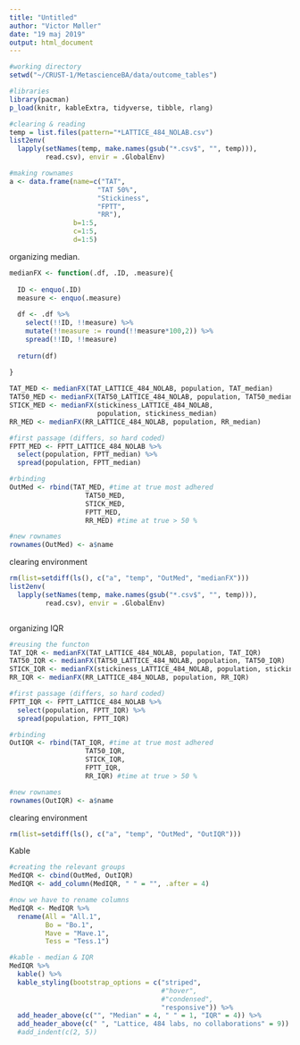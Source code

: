 ```yaml
---
title: "Untitled"
author: "Victor Møller"
date: "19 maj 2019"
output: html_document
---
```



```r

#working directory 
setwd("~/CRUST-1/MetascienceBA/data/outcome_tables")

#libraries
library(pacman)
p_load(knitr, kableExtra, tidyverse, tibble, rlang)

```


```r
#clearing & reading 
temp = list.files(pattern="*LATTICE_484_NOLAB.csv")
list2env(
  lapply(setNames(temp, make.names(gsub("*.csv$", "", temp))), 
         read.csv), envir = .GlobalEnv)
```



```r
#making rownames
a <- data.frame(name=c("TAT",  
                      "TAT 50%",
                      "Stickiness",
                      "FPTT",
                      "RR"), 
                b=1:5,
                c=1:5,
                d=1:5)
```


organizing median. 

```r

medianFX <- function(.df, .ID, .measure){
  
  ID <- enquo(.ID)
  measure <- enquo(.measure)
  
  df <- .df %>%
    select(!!ID, !!measure) %>%
    mutate(!!measure := round(!!measure*100,2)) %>%
    spread(!!ID, !!measure)
  
  return(df)
  
}

TAT_MED <- medianFX(TAT_LATTICE_484_NOLAB, population, TAT_median)
TAT50_MED <- medianFX(TAT50_LATTICE_484_NOLAB, population, TAT50_median)
STICK_MED <- medianFX(stickiness_LATTICE_484_NOLAB, 
                      population, stickiness_median)
RR_MED <- medianFX(RR_LATTICE_484_NOLAB, population, RR_median)

#first passage (differs, so hard coded)
FPTT_MED <- FPTT_LATTICE_484_NOLAB %>%
  select(population, FPTT_median) %>%
  spread(population, FPTT_median)

#rbinding 
OutMed <- rbind(TAT_MED, #time at true most adhered
                   TAT50_MED,
                   STICK_MED,
                   FPTT_MED,
                   RR_MED) #time at true > 50 %

#new rownames 
rownames(OutMed) <- a$name

```

clearing environment

```r

rm(list=setdiff(ls(), c("a", "temp", "OutMed", "medianFX")))
list2env(
  lapply(setNames(temp, make.names(gsub("*.csv$", "", temp))), 
         read.csv), envir = .GlobalEnv)



```

organizing IQR 

```r

#reusing the functon 
TAT_IQR <- medianFX(TAT_LATTICE_484_NOLAB, population, TAT_IQR)
TAT50_IQR <- medianFX(TAT50_LATTICE_484_NOLAB, population, TAT50_IQR)
STICK_IQR <- medianFX(stickiness_LATTICE_484_NOLAB, population, stickiness_IQR)
RR_IQR <- medianFX(RR_LATTICE_484_NOLAB, population, RR_IQR)

#first passage (differs, so hard coded)
FPTT_IQR <- FPTT_LATTICE_484_NOLAB %>%
  select(population, FPTT_IQR) %>%
  spread(population, FPTT_IQR)

#rbinding 
OutIQR <- rbind(TAT_IQR, #time at true most adhered
                   TAT50_IQR,
                   STICK_IQR,
                   FPTT_IQR,
                   RR_IQR) #time at true > 50 %

#new rownames 
rownames(OutIQR) <- a$name

```

clearing environment

```r

rm(list=setdiff(ls(), c("a", "temp", "OutMed", "OutIQR")))

```

Kable

```r

#creating the relevant groups 
MedIQR <- cbind(OutMed, OutIQR)
MedIQR <- add_column(MedIQR, " " = "", .after = 4)

#now we have to rename columns 
MedIQR <- MedIQR %>%
  rename(All = "All.1",
         Bo = "Bo.1",
         Mave = "Mave.1",
         Tess = "Tess.1")

#kable - median & IQR
MedIQR %>%
  kable() %>%
  kable_styling(bootstrap_options = c("striped", 
                                      #"hover", 
                                      #"condensed", 
                                      "responsive")) %>%
  add_header_above(c("", "Median" = 4, " " = 1, "IQR" = 4)) %>%
  add_header_above(c(" ", "Lattice, 484 labs, no collaborations" = 9)) #%>%
  #add_indent(c(2, 5)) 


```

